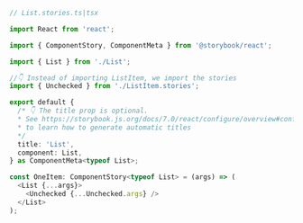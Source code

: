 ```ts
// List.stories.ts|tsx

import React from 'react';

import { ComponentStory, ComponentMeta } from '@storybook/react';

import { List } from './List';

//👇 Instead of importing ListItem, we import the stories
import { Unchecked } from './ListItem.stories';

export default {
  /* 👇 The title prop is optional.
  * See https://storybook.js.org/docs/7.0/react/configure/overview#configure-story-loading
  * to learn how to generate automatic titles
  */
  title: 'List',
  component: List,
} as ComponentMeta<typeof List>;

const OneItem: ComponentStory<typeof List> = (args) => (
  <List {...args}>
    <Unchecked {...Unchecked.args} />
  </List>
);
```